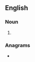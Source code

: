 ==English==

===Noun===
{{head|en|noun form}}

# {{plural of|en|predator}}

===Anagrams===
* {{anagrams|en|a=adeoprrst|rope darts|teardrops}}